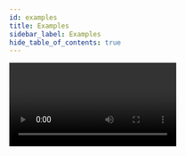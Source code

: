```yaml
---
id: examples
title: Examples
sidebar_label: Examples
hide_table_of_contents: true
---
```



<div className={styles.videos}>
  <Video video={'/videos/draggable.mp4'} id="fh8r8" badges={['drag']} />
  <Video video={'/videos/cards.mp4'} id="fduch" badges={['drag']} />
  <Video
    video={'/videos/actionsheet.mp4'}
    id="zuwji"
    badges={['drag', 'touchaction', 'initial', 'rubberband']}
  />
  <Video
    video={'/videos/infinitescroll.mp4'}
    id="nigoy"
    badges={['wheel', 'drag']}
  />
  <Video video={'/videos/viewpager.mp4'} id="v364z" badges={['drag']} />
  <Video
    video={'/videos/multi.mp4'}
    id="rkgzi"
    badges={['drag', 'pinch', 'wheel', 'move']}
  />
  <Video video={'/videos/rocket.mp4'} id="vi1tn" badges={['drag', 'initial']} />
</div>
